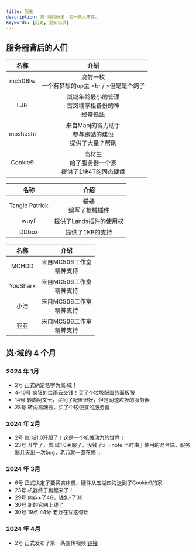 ```yaml
---
title: 历史
description: 岚·域的历史，和一些大事件。
keywords: [历史, 更新记录]
---
```



## 服务器背后的人们

<Tabs>

<TabItem value="1" label="管理组">

|       名称        |                                    介绍                                    |
| :---------------: | :------------------------------------------------------------------------: |
| mc506lw | 腐竹一枚<br />一个有梦想的up主 <br / >~~但是是个鸽子~~ |
|    LJH    |     岚域年龄最小的管理<br />古岚域掌柜备份的神<br />~~经常捣乱~~     |
|   moshushi   |    来自Maoj的得力助手<br />参与跑酷的建设<br />提供了大量？帮助<br />     |
| Cookie9  |      ~~高材生~~<br />给了服务器一个家<br />提供了1块4T的固态硬盘      |

</TabItem>

<TabItem value="2" label="大风机关">

|      名称       |                                   介绍                                   |
| :-------------: | :----------------------------------------------------------------------: |
|   Tangle Patrick    | ~~猫娘~~<br />编写了枪械插件|
| wuyf |                          提供了Lands插件的使用权                      |
| DDbox |                          提供了1KB的支持                      |

</TabItem>

<TabItem value="3" label="其他人员">

|           名称           |                                               介绍                                               |
| :----------------------: | :----------------------------------------------------------------------------------------------: |
|       MCHDD       | 来自MC506工作室<br />精神支持            |
|       YouShark       | 来自MC506工作室<br />精神支持            |
|       小浩       | 来自MC506工作室<br />精神支持            |
|       亚亚       | 来自MC506工作室<br />精神支持            |

</TabItem>

</Tabs>

## 岚·域的 4 个月

### 2024 年 1月

- 2号 正式确定名字为岚·域！
- 4-10号 疯狂的给雨云交钱！买了个垃圾配置的面板服
- 14号 转向阿文云，买到了配置很好，但是网速垃圾的服务器
- 28号 转向高糖云，买了个较便宜的服务器

### 2024 年 2月

- 2号 岚·域1.0开服了！这是一个机械动力的世界！
- 23号 开学了，岚·域1.0关服了，没钱了:(
:::note
当时由于使用的混合端，服务器几天出一次bug，老万就一直在修
:::

### 2024 年 3月

- 6号 正式决定了要买实体机，硬件从五湖四海送到了Cookie9的家
- 23号 机器终于跑起来了！
- 29号 内存+了4G，钱包-了30
- 30号 新的官网上线了
- 30号 19点 44分 老万在写这句话

### 2024 年 4月

- 2号 正式发布了第一条宣传视频 [链接](https://www.bilibili.com/video/BV1eJ4m1j7Ha)
